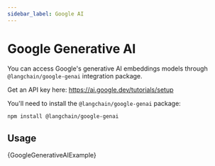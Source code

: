 ```yaml
---
sidebar_label: Google AI
---
```



# Google Generative AI

You can access Google's generative AI embeddings models through
`@langchain/google-genai` integration package.

Get an API key here: https://ai.google.dev/tutorials/setup

You'll need to install the `@langchain/google-genai` package:


<IntegrationInstallTooltip></IntegrationInstallTooltip>

```bash npm2yarn
npm install @langchain/google-genai
```

## Usage


<CodeBlock language="typescript">{GoogleGenerativeAIExample}</CodeBlock>
